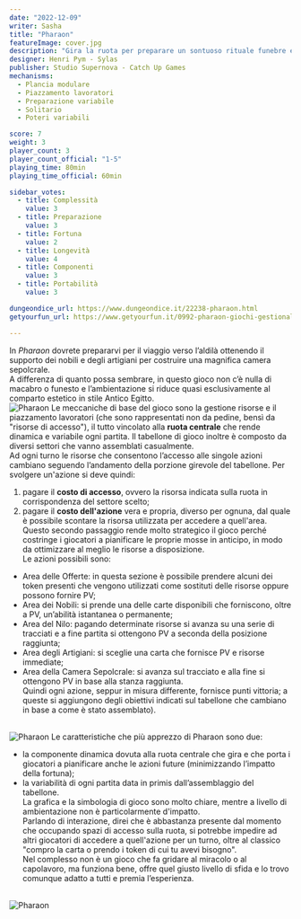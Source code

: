 ```yaml
---
date: "2022-12-09"
writer: Sasha
title: "Pharaon"
featureImage: cover.jpg
description: "Gira la ruota per preparare un sontuoso rituale funebre egizio."
designer: Henri Pym - Sylas
publisher: Studio Supernova - Catch Up Games
mechanisms:
  - Plancia modulare
  - Piazzamento lavoratori
  - Preparazione variabile
  - Solitario
  - Poteri variabili

score: 7
weight: 3
player_count: 3
player_count_official: "1-5"
playing_time: 80min
playing_time_official: 60min

sidebar_votes:
  - title: Complessità
    value: 3
  - title: Preparazione
    value: 3
  - title: Fortuna
    value: 2
  - title: Longevità
    value: 4
  - title: Componenti
    value: 3
  - title: Portabilità
    value: 3

dungeondice_url: https://www.dungeondice.it/22238-pharaon.html
getyourfun_url: https://www.getyourfun.it/0992-pharaon-giochi-gestionali.html?fast_search=fs

---
```


<Setting>
  In <em>Pharaon </em>dovrete prepararvi per il viaggio verso l’aldilà ottenendo il supporto dei nobili e degli artigiani per costruire una magnifica camera sepolcrale.<br />
A differenza di quanto possa sembrare, in questo gioco non c’è nulla di macabro o funesto e l’ambientazione si riduce quasi esclusivamente al comparto estetico in stile Antico Egitto.<br />
</Setting>

<img src="./game1.jpg" alt="Pharaon" />

<Rules>
 Le meccaniche di base del gioco sono la gestione risorse e il piazzamento lavoratori (che sono rappresentati non da pedine, bensì da "risorse di accesso"), il tutto vincolato alla <strong>ruota centrale</strong> che rende dinamica e variabile ogni partita. Il tabellone di gioco inoltre è composto da diversi settori che vanno assemblati casualmente.<br />
Ad ogni turno le risorse che consentono l’accesso alle singole azioni cambiano seguendo l’andamento della porzione girevole del tabellone. Per svolgere un'azione si deve quindi:<br />
<ol>
<li>pagare il <strong>costo di accesso</strong>, ovvero la risorsa indicata sulla ruota in corrispondenza del settore scelto;</li>
<li>pagare il <strong>costo dell'azione</strong> vera e propria, diverso per ognuna, dal quale è possibile scontare la risorsa utilizzata per accedere a quell'area.<br />
Questo secondo passaggio rende molto strategico il gioco perché costringe i giocatori a pianificare le proprie mosse in anticipo, in modo da ottimizzare al meglio le risorse a disposizione.<br />
Le azioni possibili sono:</li>
</ol>
<ul>
<li>Area delle Offerte: in questa sezione è possibile prendere alcuni dei token presenti che vengono utilizzati come sostituti delle risorse oppure possono fornire PV;</li>
<li>Area dei Nobili: si prende una delle carte disponibili che forniscono, oltre a PV, un’abilità istantanea o permanente;</li>
<li>Area del Nilo: pagando determinate risorse si avanza su una serie di tracciati e a fine partita si ottengono PV a seconda della posizione raggiunta;</li>
<li>Area degli Artigiani: si sceglie una carta che fornisce PV e risorse immediate;</li>
<li>Area della Camera Sepolcrale: si avanza sul tracciato e alla fine si ottengono PV in base alla stanza raggiunta.<br />
Quindi ogni azione, seppur in misura differente, fornisce punti vittoria; a queste si aggiungono degli obiettivi indicati sul tabellone che cambiano in base a come è stato assemblato).<br />
&nbsp;</li>
</ul>
</Rules>

<img src="./game2.jpg" alt="Pharaon" />

<Feedback>
  Le caratteristiche che più apprezzo di Pharaon sono due:<br />
<ul>
<li>la componente dinamica dovuta alla ruota centrale che gira e che porta i giocatori a pianificare anche le azioni future (minimizzando l’impatto della fortuna);</li>
<li>la variabilità di ogni partita data in primis dall’assemblaggio del tabellone.<br />
La grafica e la simbologia di gioco sono molto chiare, mentre a livello di ambientazione non è particolarmente d'impatto.<br />
Parlando di interazione, direi che è abbastanza presente dal momento che occupando spazi di accesso sulla ruota, si potrebbe impedire ad altri giocatori di accedere a quell'azione per un turno, oltre al classico "compro la carta o prendo i token di cui tu avevi bisogno".<br />
Nel complesso non è un gioco che fa gridare al miracolo o al capolavoro, ma funziona bene, offre quel giusto livello di sfida e lo trovo comunque adatto a tutti e premia l’esperienza.<br />
&nbsp;</li>
</ul>
</Feedback>

<img src="./game3.jpg" alt="Pharaon" />